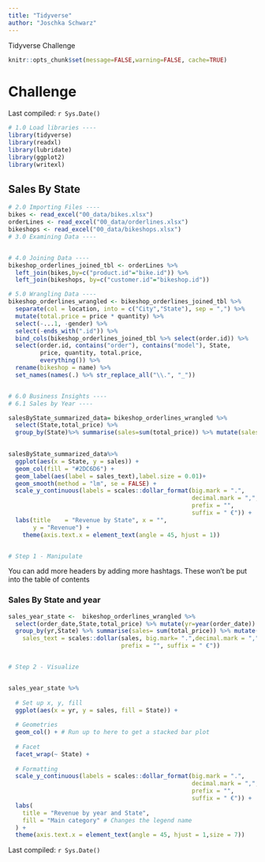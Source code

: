 ```yaml
---
title: "Tidyverse"
author: "Joschka Schwarz"
---
```


::: callout-note
Tidyverse Challenge
:::

```r
knitr::opts_chunk$set(message=FALSE,warning=FALSE, cache=TRUE)
```


# Challenge

Last compiled: `r Sys.Date()`
```r

# 1.0 Load libraries ----
library(tidyverse)
library(readxl)
library(lubridate)
library(ggplot2)
library(writexl)
```


 

## Sales By State

```r
# 2.0 Importing Files ----
bikes <- read_excel("00_data/bikes.xlsx")
orderLines <- read_excel("00_data/orderlines.xlsx")
bikeshops <- read_excel("00_data/bikeshops.xlsx")
# 3.0 Examining Data ----


# 4.0 Joining Data ----
bikeshop_orderlines_joined_tbl <- orderLines %>%
  left_join(bikes,by=c("product.id"="bike.id")) %>%
  left_join(bikeshops, by=c("customer.id"="bikeshop.id"))

# 5.0 Wrangling Data ----
bikeshop_orderlines_wrangled <- bikeshop_orderlines_joined_tbl %>% 
  separate(col = location, into = c("City","State"), sep = ",") %>%
  mutate(total.price = price * quantity) %>%
  select(-...1, -gender) %>%
  select(-ends_with(".id")) %>%
  bind_cols(bikeshop_orderlines_joined_tbl %>% select(order.id)) %>%
  select(order.id, contains("order"), contains("model"), State,
         price, quantity, total.price,
         everything()) %>%
  rename(bikeshop = name) %>%
  set_names(names(.) %>% str_replace_all("\\.", "_"))


# 6.0 Business Insights ----
# 6.1 Sales by Year ----

salesByState_summarized_data= bikeshop_orderlines_wrangled %>%
  select(State,total_price) %>%
  group_by(State)%>% summarise(sales=sum(total_price)) %>% mutate(sales_text = scales::dollar(sales, big.mark= ".",decimal.mark = ",",prefix = "", suffix
                                                                                              = " €"))

salesByState_summarized_data%>%
  ggplot(aes(x = State, y = sales)) +
  geom_col(fill = "#2DC6D6") +
  geom_label(aes(label = sales_text),label.size = 0.01)+
  geom_smooth(method = "lm", se = FALSE) + 
  scale_y_continuous(labels = scales::dollar_format(big.mark = ".", 
                                                    decimal.mark = ",", 
                                                    prefix = "", 
                                                    suffix = " €")) +
  labs(title    = "Revenue by State", x = "",
       y = "Revenue") +
    theme(axis.text.x = element_text(angle = 45, hjust = 1))


# Step 1 - Manipulate
```
You can add more headers by adding more hashtags. These won't be put into the table of contents

### Sales By State and year
```r
sales_year_state <-  bikeshop_orderlines_wrangled %>% 
  select(order_date,State,total_price) %>% mutate(yr=year(order_date)) %>% 
  group_by(yr,State) %>% summarise(sales= sum(total_price)) %>% mutate(
    sales_text = scales::dollar(sales, big.mark= ".",decimal.mark = ",",
                                prefix = "", suffix = " €"))


# Step 2 - Visualize


sales_year_state %>%
  
  # Set up x, y, fill
  ggplot(aes(x = yr, y = sales, fill = State)) +
  
  # Geometries
  geom_col() + # Run up to here to get a stacked bar plot
  
  # Facet
  facet_wrap(~ State) +
  
  # Formatting
  scale_y_continuous(labels = scales::dollar_format(big.mark = ".", 
                                                    decimal.mark = ",", 
                                                    prefix = "", 
                                                    suffix = " €")) +
  labs(
    title = "Revenue by year and State",
    fill = "Main category" # Changes the legend name
  ) + 
  theme(axis.text.x = element_text(angle = 45, hjust = 1,size = 7))
```




Last compiled: `r Sys.Date()`


```r

```

